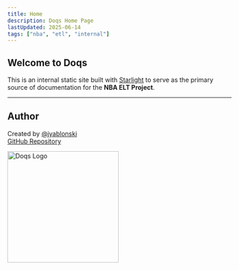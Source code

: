 ```yaml
---
title: Home
description: Doqs Home Page
lastUpdated: 2025-06-14
tags: ["nba", "etl", "internal"]
---
```



## Welcome to Doqs

This is an internal static site built with [Starlight](https://starlight.astro.build/) to serve as the primary source of documentation for the **NBA ELT Project**.

---

## Author

Created by [@jyablonski](https://github.com/jyablonski)  
[GitHub Repository](https://github.com/jyablonski/doqs)

<div style={{ textAlign: "center", marginTop: "2rem" }}>
  <Image src={jacob_logo} alt="Doqs Logo" width="250" height="250" />
</div>